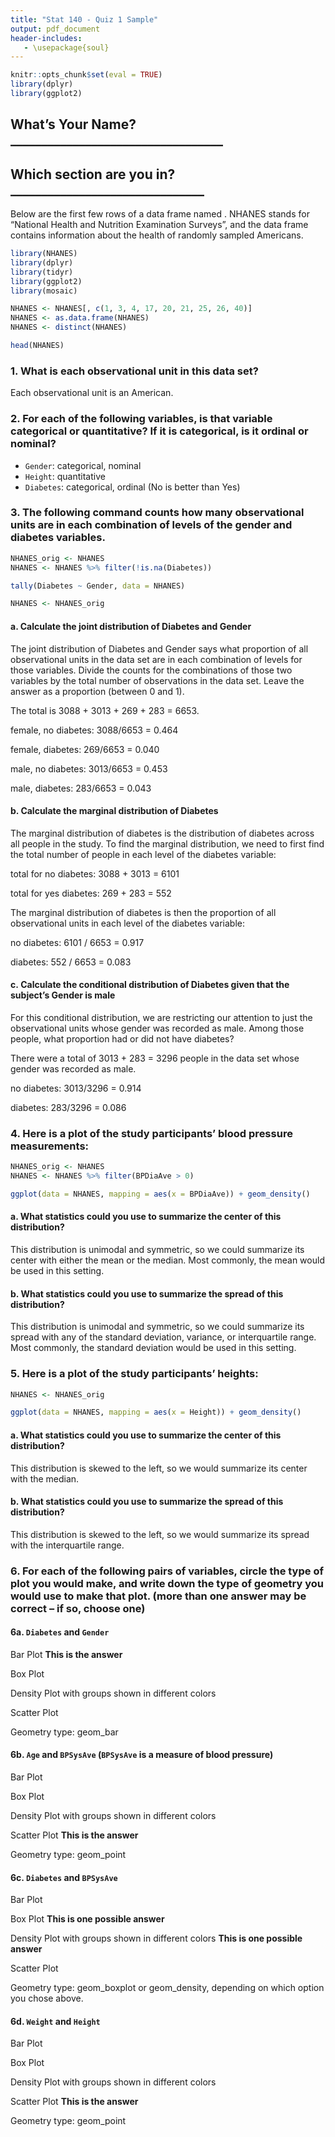 ```yaml
---
title: "Stat 140 - Quiz 1 Sample"
output: pdf_document
header-includes:
   - \usepackage{soul}
---
```


```r
knitr::opts_chunk$set(eval = TRUE)
library(dplyr)
library(ggplot2)
```

## What's Your Name? __________________________________

## Which section are you in? _______________________________

\textbf{This is a sample quiz.  For the real quiz, I will use a different data set, but will pick roughly 2-3 of the questions that are below and adapt them to the new data set with minimal modification.}

Below are the first few rows of a data frame named \texttt{NHANES}.  NHANES stands for "National Health and Nutrition Examination Surveys", and the data frame contains information about the health of randomly sampled Americans.

```r
library(NHANES)
library(dplyr)
library(tidyr)
library(ggplot2)
library(mosaic)

NHANES <- NHANES[, c(1, 3, 4, 17, 20, 21, 25, 26, 40)]
NHANES <- as.data.frame(NHANES)
NHANES <- distinct(NHANES)
```

```r
head(NHANES)
```

### 1. What is each observational unit in this data set?

Each observational unit is an American.

### 2. For each of the following variables, is that variable categorical or quantitative?  If it is categorical, is it ordinal or nominal?

* `Gender`: categorical, nominal
* `Height`: quantitative
* `Diabetes`: categorical, ordinal (No is better than Yes)

### 3. The following command counts how many observational units are in each combination of levels of the gender and diabetes variables.

```r
NHANES_orig <- NHANES
NHANES <- NHANES %>% filter(!is.na(Diabetes))
```

```r
tally(Diabetes ~ Gender, data = NHANES)
```

```r
NHANES <- NHANES_orig
```

#### a. Calculate the joint distribution of Diabetes and Gender

The joint distribution of Diabetes and Gender says what proportion of all observational units in the data set are in each combination of levels for those variables.  Divide the counts for the combinations of those two variables by the total number of observations in the data set.  Leave the answer as a proportion (between 0 and 1).

The total is 3088 + 3013 + 269 + 283 = 6653.

female, no diabetes: 3088/6653 = 0.464

female, diabetes: 269/6653 =  0.040

male, no diabetes: 3013/6653 = 0.453

male, diabetes: 283/6653 = 0.043

#### b. Calculate the marginal distribution of Diabetes

The marginal distribution of diabetes is the distribution of diabetes across all people in the study.  To find the marginal distribution, we need to first find the total number of people in each level of the diabetes variable:

total for no diabetes: 3088 + 3013 = 6101

total for yes diabetes: 269 + 283 = 552

The marginal distribution of diabetes is then the proportion of all observational units in each level of the diabetes variable:

no diabetes: 6101 / 6653 = 0.917

diabetes: 552 / 6653 = 0.083

#### c. Calculate the conditional distribution of Diabetes given that the subject's Gender is male

For this conditional distribution, we are restricting our attention to just the observational units whose gender was recorded as male.  Among those people, what proportion had or did not have diabetes?

There were a total of 3013 + 283 = 3296 people in the data set whose gender was recorded as male.

no diabetes:  3013/3296 = 0.914

diabetes: 283/3296 = 0.086

### 4. Here is a plot of the study participants' blood pressure measurements:

```r
NHANES_orig <- NHANES
NHANES <- NHANES %>% filter(BPDiaAve > 0)
```

```r
ggplot(data = NHANES, mapping = aes(x = BPDiaAve)) + geom_density()
```

#### a. What statistics could you use to summarize the center of this distribution?

This distribution is unimodal and symmetric, so we could summarize its center with either the mean or the median.  Most commonly, the mean would be used in this setting.

#### b. What statistics could you use to summarize the spread of this distribution?

This distribution is unimodal and symmetric, so we could summarize its spread with any of the standard deviation, variance, or interquartile range.  Most commonly, the standard deviation would be used in this setting.

### 5. Here is a plot of the study participants' heights:

```r
NHANES <- NHANES_orig
```

```r
ggplot(data = NHANES, mapping = aes(x = Height)) + geom_density()
```

#### a. What statistics could you use to summarize the center of this distribution?

This distribution is skewed to the left, so we would summarize its center with the median.

#### b. What statistics could you use to summarize the spread of this distribution?

This distribution is skewed to the left, so we would summarize its spread with the interquartile range.

\newpage

### 6.  For each of the following pairs of variables, circle the type of plot you would make, and write down the type of geometry you would use to make that plot. (more than one answer may be correct -- if so, choose one)


#### 6a. `Diabetes` and `Gender`

Bar Plot **This is the answer**

Box Plot

Density Plot with groups shown in different colors

Scatter Plot


Geometry type: geom_bar


#### 6b. `Age` and `BPSysAve` (`BPSysAve` is a measure of blood pressure)

Bar Plot

Box Plot

Density Plot with groups shown in different colors

Scatter Plot **This is the answer**


Geometry type: geom_point


#### 6c. `Diabetes` and `BPSysAve`

Bar Plot

Box Plot **This is one possible answer**

Density Plot with groups shown in different colors **This is one possible answer**

Scatter Plot


Geometry type: geom_boxplot or geom_density, depending on which option you chose above.


#### 6d. `Weight` and `Height`

Bar Plot

Box Plot

Density Plot with groups shown in different colors

Scatter Plot **This is the answer**


Geometry type: geom_point
